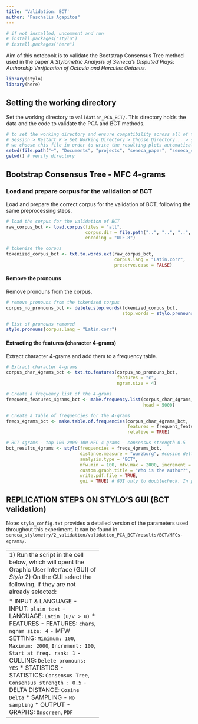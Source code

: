 ```yaml
---
title: 'Validation: BCT'
author: "Paschalis Agapitos"
---
```


```r
# if not installed, uncomment and run
# install.packages("stylo")
# install.packages("here")
```
Aim of this notebook is to validate the Bootstrap Consensus Tree method used in the paper *A Stylometric Analysis of Seneca's Disputed Plays: Authorship Verification of Octavia and Hercules Oetaeus*.

```r
library(stylo)
library(here)
```

## Setting the working directory

Set the working directory to `validation_PCA_BCT/`. This directory holds the data and the code to validate the PCA and BCT methods.

```r
# to set the working directory and ensure compatibility across all of the operating systems (IF THE CODE BELOW DOES NOT RAISE ANY ERROR):
# Session > Restart R > Set Working Directory > Choose Directory... > set to `seneca_stylometry/2_validation/validation_PCA_BCT/results/BCT/MFCs-4grams/`
# we choose this file in order to write the resulting plots automatically there
setwd(file.path("~", "Documents", "projects", "seneca_paper", "seneca_stylometry", "2_validation", "validation_PCA_BCT", "results", "BCT", "MFCs-4grams"))
getwd() # verify directory
```

## Bootstrap Consensus Tree - MFC 4-grams

### Load and prepare corpus for the validation of BCT
Load and prepare the correct corpus for the validation of BCT, following the same preprocessing steps.

```r
# load the corpus for the validation of BCT
raw_corpus_bct <- load.corpus(files = "all", 
                              corpus.dir = file.path("..", "..", "..", "..", "validation_corpora", "validation_corpus_BCT", 
                              encoding = "UTF-8")

# tokenize the corpus
tokenized_corpus_bct <- txt.to.words.ext(raw_corpus_bct, 
                                         corpus.lang = "Latin.corr", 
                                         preserve.case = FALSE)
```

#### Remove the pronouns
Remove pronouns from the corpus.

```r
# remove pronouns from the tokenized corpus
corpus_no_pronouns_bct <- delete.stop.words(tokenized_corpus_bct, 
                                            stop.words = stylo.pronouns(corpus.lang = "Latin.corr"))

# list of pronouns removed
stylo.pronouns(corpus.lang = "Latin.corr")
```
#### Extracting the features (character 4-grams)
Extract character 4-grams and add them to a frequency table.

```r
# Extract character 4-grams
corpus_char_4grams_bct <- txt.to.features(corpus_no_pronouns_bct, 
                                          features = "c", 
                                          ngram.size = 4)

# Create a frequency list of the 4-grams
frequent_features_4grams_bct <- make.frequency.list(corpus_char_4grams_bct, 
                                                    head = 5000)

# Create a table of frequencies for the 4-grams
freqs_4grams_bct <- make.table.of.frequencies(corpus_char_4grams_bct, 
                                              features = frequent_features_4grams_bct, 
                                              relative = TRUE)
```

```r
# BCT 4grams - top 100-2000-100 MFC 4 grams - consensus strength 0.5
bct_results_4grams <- stylo(frequencies = freqs_4grams_bct, 
                            distance.measure = "wurzburg", #cosine delta
                            analysis.type = "BCT", 
                            mfw.min = 100, mfw.max = 2000, increment = 100, 
                            custom.graph.title = "Who is the author?", 
                            write.pdf.file = TRUE, 
                            gui = TRUE) # GUI only to doublecheck. In principle no change should be implemented
```

## REPLICATION STEPS ON STYLO'S GUI (BCT validation)

Note: `stylo_config.txt` provides a detailed version of the parameters used throughout this experiment. It can be found in `seneca_stylometry/2_validation/validation_PCA_BCT/results/BCT/MFCs-4grams/`.

-----------------------------------
1) Run the script in the cell below, which will opent the Graphic User Interface (GUI) of *Stylo*
2) On the GUI select the following, if they are not already selected:

* INPUT & LANGUAGE
  - INPUT: `plain text` 
  - LANGUAGE: `Latin (u/v > u)`
* FEATURES
  - FEATURES: `chars`, `ngram size: 4`
  - MFW SETTING: `Minimum: 100`, `Maximum: 2000`, `Increment: 100`, `Start at freq. rank: 1`
  - CULLING: `Delete pronouns: YES`
* STATISTICS
  - STATISTICS: `Consensus Tree`, `Consensus strength : 0.5`
  - DELTA DISTANCE: `Cosine Delta`
* SAMPLING
  - `No sampling`
* OUTPUT
  - GRAPHS: `Onscreen`, `PDF`
  
-----------------------------------